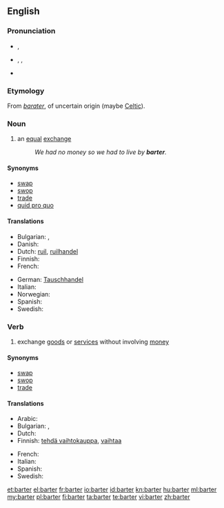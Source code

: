 ==English==
{{wikipedia}}

===Pronunciation===
* {{a|RP}} {{IPA|/ˈbɑːtə(ɹ)/}}, {{SAMPA|/bA:t@(r)/}}
* {{a|US}} {{enPR|bärʹ-tər}}, {{IPA|/ˈbɑɹtə˞/}}, {{SAMPA|/bArt@`/}}
* {{rhymes|ɑː(r)tə(r)}}

===Etymology===
From {{etyl|fro}} ''[[barater]]'', of uncertain origin (maybe [[Celtic]]).

===Noun===
{{en-noun}}

# an [[equal]] [[exchange]]
#: ''We had no money so we had to live by '''barter'''.''

====Synonyms====
* [[swap]]
* [[swop]]
* [[trade]]
* [[quid pro quo]]

====Translations====
{{trans-top|an equal exchange}}
* Bulgarian: {{t+|bg|размяна}},  {{t|bg|бартер}}
* Danish: {{t-|da|byttehandel}}
* Dutch: [[ruil]], [[ruilhandel]]
* Finnish: {{t-|fi|vaihtokauppa}}
* French: {{t+|fr|troc|m}}
{{trans-mid}}
* German: [[Tauschhandel]] {{m}}
* Italian: {{t-|it|baratto|m}}
* Norwegian: {{t-|no|byttehandel|m}}
* Spanish: {{t+|es|trueque}}
* Swedish: {{t+|sv|byteshandel|c}}
{{trans-bottom}}

===Verb===
{{en-verb}}

# exchange [[goods]] or [[services]] without involving [[money]]

====Synonyms====
* [[swap]]
* [[swop]]
* [[trade]]

====Translations====
{{trans-top|exchange goods or services without involving money}}
* Arabic: {{t|ar|قايض}}
* Bulgarian: {{t|bg|разменям}},  {{t|bg|правя бартер}}
* Dutch: {{t+|nl|ruilen}}
* Finnish: [[tehdä vaihtokauppa]], [[vaihtaa]]
{{trans-mid}}
* French: {{t+|fr|troquer}}
* Italian: {{t+|it|barattare}}
* Spanish: {{t-|es|trocar}}
* Swedish: {{t|sv|idka byteshandel}}
{{trans-bottom}}

[[et:barter]]
[[el:barter]]
[[fr:barter]]
[[io:barter]]
[[id:barter]]
[[kn:barter]]
[[hu:barter]]
[[ml:barter]]
[[my:barter]]
[[pl:barter]]
[[fi:barter]]
[[ta:barter]]
[[te:barter]]
[[vi:barter]]
[[zh:barter]]